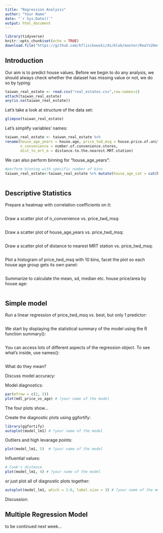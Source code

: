 ```yaml
---
title: "Regression Analysis"
author: "Your Name"
date: "`r Sys.Date()`"
output: html_document
---
```


```r
library(tidyverse)
knitr::opts_chunk$set(echo = TRUE)
download.file("https://github.com/kflisikowski/ds/blob/master/Real%20estate.csv?raw=true", destfile ="real_estates.csv",mode="wb")
```

## Introduction

Our aim is to predict house values. Before we begin to do any analysis, we should always check whether the dataset has missing value or not, we do so by typing:

```r
taiwan_real_estate <- read.csv("real_estates.csv",row.names=1)
attach(taiwan_real_estate)
any(is.na(taiwan_real_estate))
```


Let's take a look at structure of the data set:

```r
glimpse(taiwan_real_estate)
```

Let's simplify variables' names:

```r
taiwan_real_estate <- taiwan_real_estate %>%
rename(house_age_years = house.age, price_twd_msq = house.price.of.unit.area,
       n_convenience = number.of.convenience.stores, 
       dist_to_mrt_m = distance.to.the.nearest.MRT.station)
```

We can also perform binning for "house_age_years":

```r
#perform binning with specific number of bins
taiwan_real_estate<-taiwan_real_estate %>% mutate(house_age_cat = cut(house_age_years, breaks=c(0,15,30,45),include.lowest = T,
                                                                        right = F))
```

## Descriptive Statistics

Prepare a heatmap with correlation coefficients on it:

```r


```


Draw a scatter plot of n_convenience vs. price_twd_msq:

```r

```

Draw a scatter plot of house_age_years vs. price_twd_msq:

```r

```

Draw a scatter plot of distance to nearest MRT station vs. price_twd_msq:

```r

```

Plot a histogram of price_twd_msq with 10 bins, facet the plot so each house age group gets its own panel:

```r

```


Summarize to calculate the mean, sd, median etc. house price/area by house age:

```r

```

## Simple model

Run a linear regression of price_twd_msq vs. best, but only 1 predictor:

```r

```

We start by displaying the statistical summary of the model using the R function summary():

```r

```


You can access lots of different aspects of the regression object. To see what’s inside, use names():

```r

```

What do they mean?





Discuss model accuracy:



Model diagnostics:

```r
par(mfrow = c(2, 2))
plot(mdl_price_vs_age) # ?your name of the model
```

The four plots show...


Create the diagnostic plots using ggfortify:

```r
library(ggfortify)
autoplot(model_lm1) # ?your name of the model
```

Outliers and high levarage points:

```r
plot(model_lm1, 5)  # ?your name of the model
```


Influential values:

```r
# Cook's distance
plot(model_lm1, 4) # ?your name of the model
```

or just plot all of diagnostic plots together:

```r
autoplot(model_lm1, which = 1:6, label.size = 3) # ?your name of the model
```


Discussion:



## Multiple Regression Model

to be continued next week...

